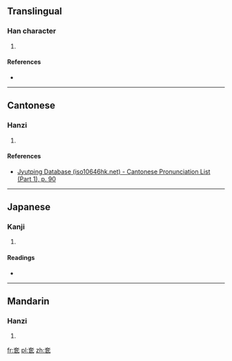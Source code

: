 ==Translingual==

===Han character===
{{Han char|rn=37|rad=大|as=05|sn=8|four=|canj=大竹心一 (KHPM), 大竹女戈 (KHVI), X大竹心一 (XKHPM), X大竹女戈 (XKHVI)|ids=⿱[[大]][[氐]]}}

# {{defn|Han|sort=大05}}

====References====
* {{Han ref|kx=0250.200|dkj=05880|dj=0510.070|hdz=10535.080|uh=5943|ud=22851}}

----

==Cantonese==

===Hanzi===
{{yue-hanzi|jyut=[[dai1]]|y=dai1}}

# {{defn|lang=yue|sort=大05}}

====References====
* [http://www.iso10646hk.net/jp/document/download.jsp Jyutping Database (iso10646hk.net) - Cantonese Pronunciation List (Part 1), p. 90]

----

==Japanese==

===Kanji===
{{ja-kanji|grade=|rs=大05}}

# {{defn|lang=ja|sort=大05}}

====Readings====
* {{ja-readings|on=[[てい]] (tei), [[たい]] (tai)|kun=[[おおきい]] (ookii)}}

----

==Mandarin==

===Hanzi===
{{cmn-hanzi|pin=[[dì]] ([[di4]])|wg=ti<sup>4</sup>}}

# {{defn|lang=cmn|sort=大05}}

[[fr:奃]]
[[pl:奃]]
[[zh:奃]]